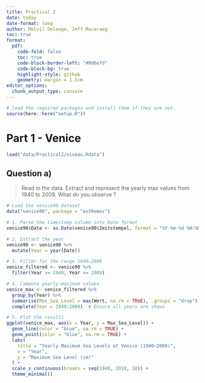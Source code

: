 ```yaml
---
title: Practical 2
date: today
date-format: long
author: Melvil Deleage, Jeff Macaraeg
toc: true
format:
  pdf:
    code-fold: false
    toc: true
    code-block-border-left: "#0d6efd"
    code-block-bg: true
    highlight-style: github
    geometry: margin = 1.5cm
editor_options: 
  chunk_output_type: console
---
```


```r
# load the required packages and install them if they are not.
source(here::here("setup.R"))
```

# Part 1 - Venice

```r
load("data/Practical2/niveau.Rdata")
```

## Question a) 

> Read in the data. Extract and represent the yearly max values from 1940 to 2009. What do you observe ?

```r
# Load the venice90 dataset
data("venice90", package = "extRemes")

# 1. Parse the timestamp column into Date format
venice90$Date <- as.Date(venice90$Zeitstempel, format = "%Y-%m-%d %H:%M:%S")

# 2. Extract the year
venice90 <- venice90 %>%
  mutate(Year = year(Date))

# 3. Filter for the range 1940–2009
venice_filtered <- venice90 %>%
  filter(Year >= 1940, Year <= 2009)

# 4. Compute yearly maximum values
venice_max <- venice_filtered %>%
  group_by(Year) %>%
  summarise(Max_Sea_Level = max(Wert, na.rm = TRUE), .groups = "drop") %>%
  complete(Year = 1940:2009)  # Ensure all years are shown

# 5. Plot the results
ggplot(venice_max, aes(x = Year, y = Max_Sea_Level)) +
  geom_line(color = "blue", na.rm = TRUE) +
  geom_point(color = "blue", na.rm = TRUE) +
  labs(
    title = "Yearly Maximum Sea Levels at Venice (1940–2009)",
    x = "Year",
    y = "Maximum Sea Level (cm)"
  ) +
  scale_x_continuous(breaks = seq(1940, 2010, 10)) +
  theme_minimal()
```

